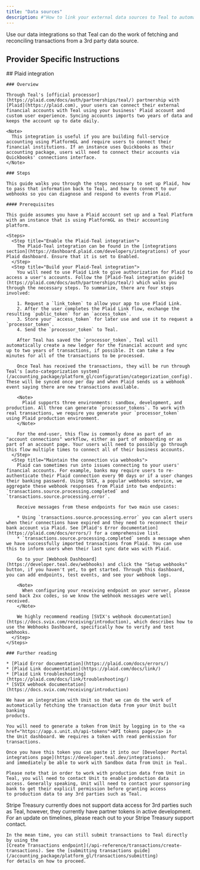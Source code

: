 ```yaml
---
title: "Data sources"
description: #"How to link your external data sources to Teal to automate transaction input."
---
```


Use our data integrations so that Teal can do the work of fetching and reconciling transactions from a 3rd party data source.

## Provider Specific Instructions

<Tabs>
  <Tab title="Plaid">
    ## Plaid integration

    ### Overview

    Through Teal's [official processor](https://plaid.com/docs/auth/partnerships/teal/) partnership with [Plaid](https://plaid.com), your users can connect their external financial accounts with Teal using your business' Plaid account and custom user experience. Syncing accounts imports two years of data and keeps the account up to date daily.

    <Note>
      This integration is useful if you are building full-service accounting using PlatformGL and require users to connect their financial institutions. If an instance uses Quickbooks as their accounting package, users will need to connect their accounts via Quickbooks' connections interface.
    </Note>

    ### Steps

    This guide walks you through the steps necessary to set up Plaid, how to pass that information back to Teal, and how to connect to our webhooks so you can diagnose and respond to events from Plaid.

    #### Prerequisites

    This guide assumes you have a Plaid account set up and a Teal Platform with an instance that is using PlatformGL as their accounting platform.

    <Steps>
      <Step title="Enable the Plaid-Teal integration">
        The Plaid-Teal integration can be found in the [integrations section](https://dashboard.plaid.com/developers/integrations) of your Plaid dashboard. Ensure that it is set to Enabled.
      </Step>
      <Step title="Build your Plaid-Teal integration">
        You will need to use Plaid Link to give authorization for Plaid to access a user's accounts. Follow the [Plaid-Teal integration guide](https://plaid.com/docs/auth/partnerships/teal/) which walks you through the necessary steps. To summarize, there are four steps involved:

        1. Request a `link_token` to allow your app to use Plaid Link.
        2. After the user completes the Plaid Link flow, exchange the resulting `public_token` for an `access_token`.
        3. Store your `access_token` for later use and use it to request a `processor_token`.
        4. Send the `processor_token` to Teal.

        After Teal has saved the `processor_token`, Teal will automatically create a new ledger for the financial account and sync up to two years of transactions, if possible. It can take a few minutes for all of the transactions to be processed. 
        
        Once Teal has received the transactions, they will be run through Teal's [auto-categorization system](/accounting_package/platform_gl/configuration/categorization_config). These will be synced once per day and when Plaid sends us a webhook event saying there are new transactions available. 

        <Note> 
          Plaid supports three environments: sandbox, development, and production. All three can generate `processor_tokens`. To work with real transactions, we require you generate your `processor_token` using Plaid production environment.
        </Note>

        For the end-user, this flow is commonly done as part of an "account connections" workflow, either as part of onboarding or as part of an account page. Your users will need to possibly go through this flow multiple times to connect all of their business accounts. 
      </Step>
      <Step title="Maintain the connection via webhooks">
        Plaid can sometimes run into issues connecting to your users' financial accounts. For example, banks may require users to re-authenticate their Plaid connection every 90 days or if a user changes their banking password. Using SVIX, a popular webhooks service, we aggregate these webhook responses from Plaid into two endpoints:  `transactions.source.processing.completed` and `transactions.source.processing.error`. 
        
        Receive messages from these endpoints for two main use cases:

        * Using `transactions.source.processing.error` you can alert users when their connections have expired and they need to reconnect their bank account via Plaid. See [Plaid's Error documentation](https://plaid.com/docs/errors/) for a comprehensive list. 
        * `transactions.source.processing.completed` sends a message when we have successfully imported transactions from Plaid. You can use this to inform users when their last sync date was with Plaid. 

        Go to your [Webhook Dashboard](https://developer.teal.dev/webhooks) and click the "Setup webhooks" button, if you haven't yet, to get started. Through this dashboard, you can add endpoints, test events, and see your webhook logs. 

        <Note>
          When configuring your receiving endpoint on your server, please send back 2xx codes, so we know the webhook messages were well received.
        </Note>

        We highly recommend reading [SVIX's webhook documentation](https://docs.svix.com/receiving/introduction), which describes how to use the Webhooks Dashboard, specifically how to verify and test webhooks.
      </Step>
    </Steps>

    ### Further reading

    * [Plaid Error documentation](https://plaid.com/docs/errors/)
    * [Plaid Link documentation](https://plaid.com/docs/link/)
    * [Plaid Link troubleshooting](https://plaid.com/docs/link/troubleshooting/)
    * [SVIX webhook documentation](https://docs.svix.com/receiving/introduction)
  
  </Tab>
  <Tab title="Unit">

    We have an integration with Unit so that we can do the work of automatically fetching the transaction data from your Unit built banking 
    products.

    You will need to generate a token from Unit by logging in to the <a href="https://app.s.unit.sh/api-tokens">API tokens page</a> in 
    the Unit dashboard. We requires a token with read permission for transactions.

    Once you have this token you can paste it into our [Developer Portal integrations page](https://developer.teal.dev/integrations). 
    and immediately be able to work with Sandbox data from Unit in Teal. 

    Please note that in order to work with production data from Unit in Teal, you will need to contact Unit to enable production data 
    access. Generally speaking, Unit will need to contact your sponsoring bank to get their explicit permission before granting access 
    to production data to any 3rd parties such as Teal.

  </Tab>
  <Tab title="Stripe Treasury">
    Stripe Treasury currently does not support data access for 3rd parties such as Teal, however, they currently have partner tokens in 
    active development. For an update on timelines, please reach out to your Stripe Treasury support contact.

    In the mean time, you can still submit transactions to Teal directly by using the 
    [Create Transactions endpoint](/api-reference/transactions/create-transactions). See the [submitting transactions guide](/accounting_package/platform_gl/transactions/submitting) 
    for details on how to proceed.

  </Tab>
</Tabs>